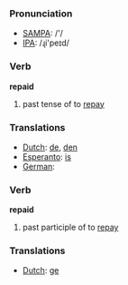 === Pronunciation ===
*[[w:SAMPA|SAMPA]]: /'/
*[[w:IPA|IPA]]: /ɻi'peɪd/

=== Verb ===

'''repaid'''

# past tense of to [[repay]]

=== Translations ===
*[[Dutch]]: [[de]], [[den]]
*[[Esperanto]]: [[is]]
*[[German]]: [[]]

=== Verb ===

'''repaid'''

# past participle of to [[repay]]

=== Translations ===
*[[Dutch]]: [[ge]]